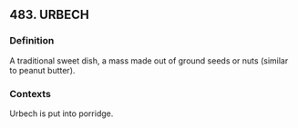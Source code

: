 ## 483. URBECH
### Definition
A traditional sweet dish, a mass made out of ground seeds or nuts (similar to peanut butter).

### Contexts
Urbech is put into porridge.

